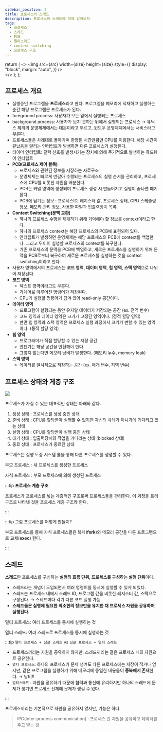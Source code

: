 ```yaml
---
sidebar_position: 2
title: 프로세스와 스레드
description: 프로세스와 스레드에 대해 알아보자
tags:
  - 프로세스
  - 스레드
  - PCB
  - 멀티스레드
  - context switching
  - 프로세스 구조
---
```


  return (
    <>
      <img
        src={src}
        width={size}
        height={size}
        style={{
          display: "block",
          margin: "auto",
        }}
      />
      <br />
    </>
  );
};

## 프로세스 개요

- 실행중인 프로그램을 **프로세스**라고 한다.
  프로그램을 메모리에 적재하고 실행하는 순간 해당 프로그램은 프로세스가 된다.
- foreground process: 사용자가 보는 앞에서 실행되는 프로세스
- background process: 사용자가 보지 못하는 뒤에서 실행되는 프로세스
  → 유닉스 체계의 운영체제에서는 데몬이라고 부르고, 윈도우 운영체제에서는 서비스라고 부른다.
- 프로세스들은 차례대로 돌아가며 한정된 시간만큼만 CPU를 이용한다. 해당 시간이 끝났음을 알리는 인터럽트가 발생하면 다른 프로세스가 실행된다.
- 타이머 인터럽트: 클럭 신호를 발생시키는 장치에 의해 주기적으로 발생하는 하드웨어 인터럽트
- **PCB(프로세스 제어 블록)**
  - 프로세스와 관련된 정보를 저장하는 자료구조
  - 운영체제는 빠르게 번갈아 수행되는 프로세스의 실행 순서를 관리하고, 프로세스에 CPU를 비롯한 자원을 배분한다.
  - PCB는 커널 영역에 생성되며 프로세스 생성 시 만들어지고 실행이 끝나면 폐기된다.
  - PCB에 담기는 정보 : 프로세스ID, 레지스터 값, 프로세스 상태, CPU 스케줄링 정보, 메모리 관리 정보, 사용한 파일과 입출력장치 목록
- **Context Switching(문맥 교환)**
  - 하나의 프로세스 수행을 재개하기 위해 기억해야 할 정보를 context이라고 한다.
  - 하나의 프로세스 context는 해당 프로세스의 PCB에 표현되어 있다.
  - 인터럽트가 발생하면 운영체제는 해당 프로세스의 PCB에 context를 백업한다. 그리고 뒤이어 실행할 프로세스의 context를 복구한다.
  - 기존 프로세스의 문맥을 PCB에 백업하고, 새로운 프로세스를 실행하기 위해 문맥을 PCB로부터 복구하여 새로운 프로세스를 실행하는 것을 context switching이라고 한다.
- 사용자 영역에서의 프로세스는 **코드 영역**, **데이터 영역**, **힙 영역**, **스택 영역**으로 나뉘어 저장된다.
- **코드 영역**
  - 텍스트 영역이라고도 부른다.
  - 기계어로 이루어진 명령어가 저장된다.
  - CPU가 실행할 명령어가 담겨 있어 read-only 공간이다.
- **데이터 영역**
  - 프로그램이 실행되는 동안 유지할 데이터가 저장되는 공간 (ex. 전역 변수)
  - 코드 영역과 데이터 영역은 크기가 고정된 영역이다. (정적 할당 영역)
  - 반면 힙 영역과 스택 영역은 프로세스 실행 과정에서 크기가 변할 수 있는 영역이다. (동적 할당 영역)
- **힙 영역**
  - 프로그래머가 직접 할당할 수 있는 저장 공간
  - 언젠가는 해당 공간을 반환해야 한다.
  - 그렇지 않는다면 메모리 낭비가 발생한다. (메모리 누수, memory leak)
- **스택 영역**
  - 데이터를 일시적으로 저장하는 공간 (ex. 매개 변수, 지역 변수)

## 프로세스 상태와 게층 구조

<Image
  src="https://user-images.githubusercontent.com/64428916/209461648-68db11d3-60c2-4208-a78b-c999cabbf896.png"
  size="700"
/>

프로세스가 가질 수 있는 대표적인 상태는 아래와 같다.

1. 생성 상태 : 프로세스를 생성 중인 상태
2. 준비 상태 : CPU를 할당받아 실행할 수 있지만 자신의 차례가 아니기에 기다리고 있는 상태
3. 실행 상태 : CPU를 할당받아 실행 중인 상태
4. 대기 상태 : 입출력장치의 작업을 기다리는 상태 (blocked 상태)
5. 종료 상태 : 프로세스가 종료된 상태

프로세스는 실행 도중 시스템 콜을 통해 다른 프로세스를 생성할 수 있다.

부모 프로세스 : 새 프로세스를 생성한 프로세스

자식 프로세스 : 부모 프로세스에 의해 생성된 프로세스

:::tip **프로세스 계층 구조**

프로세스가 프로세스를 낳는 계층적인 구조로써 프로세스들을 관리한다.
이 과정을 트리 구조로 나타낸 것을 프로세스 계층 구조라 한다.

:::

:::tip 그럼 프로세스를 어떻게 만들지?

부모 프로세스를 통해 자식 프로세스들은 복제(**fork**)와 메모리 공간을 다른 프로그램으로 교체(**exec**) 한다.

:::

## 스레드

**스레드**란 프로세스를 구성하는 **실행의 흐름 단위, 프로세스를 구성하는 실행 단위**이다.

- 스레드라는 개념이 도입되면서 여러 명령어를 동시에 실행할 수 있게 되었다.
- 스레드는 프로세스 내에서 스레드 ID, 프로그램 값을 비롯한 레지스터 값, 스택으로 구성된다.
  → 스레드마다 각기 다른 코드 실행 가능
- **스레드들은 실행에 필요한 최소한의 정보만을 유지한 채 프로세스 자원을 공유하며 실행된다.**

멀티 프로세스: 여러 프로세스를 동시에 실행하는 것

멀티 스레드: 여러 스레드로 프로세스를 동시에 실행하는 것

:::tip `멀티 프로세스 + 싱글 스레드` vs `싱글 프로세스 + 멀티 스레드`

- 프로세스끼리는 자원을 공유하지 않지만, 스레드끼리는 같은 프로세스 내의 자원으르 공유한다.
- `멀티 프로세스`: 하나의 프로세스가 문제 생겨도 다른 프로세스에는 지장이 적거나 없지만, 같은 프로그램을 실행하기 위해 메모리에 동일한 내용들이 **중복해서 존재**한다. → 낭비!!
- `멀티스레드` : 자원을 공유하기 때문에 협력과 통신에 유리하지만 하나의 스레드에 문제가 생기면 프로세스 전체에 문제가 생길 수 있다.

:::

프로세스끼리는 기본적으로 자원을 공유하지 않지만, 가능은 하다.

> IPC(inter-process communication) : 프로세스 간 자원을 공유하고 데이터를 주고 받는 것
